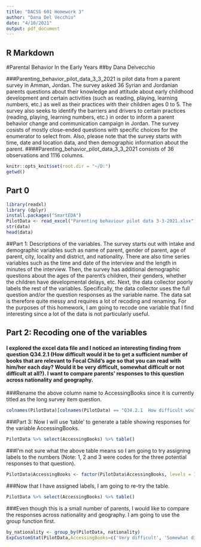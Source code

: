---
title: "DACSS 601 Homework 3"
author: "Dana Del Vecchio"
date: "4/10/2021"
output: pdf_document
---
## R Markdown

#Parental Behavior In the Early Years
##by Dana Delvecchio

###Parenting_behavior_pilot_data_3_3_2021 is pilot data from a parent survey in Amman, Jordan. The survey asked 36 Syrian and Jordanian parents questions about their knowledge and attitude about early childhood development and certain activities (such as reading, playing, learning numbers, etc.) as well as their practices with their children ages 0 to 5. The survey also seeks to identify the barriers and drivers to certain practices (reading, playing, learning numbers, etc.) in order to inform a parent behavior change and communication campaign in Jordan. The survey cosists of mostly close-ended questions with specific choices for the enumerator to select from. Also, please note that the survey starts with time, date and location data, and then demographic information about the parent.
####Parenting_behavior_pilot_data_3_3_2021 consists of 36 observations and 1116 columns.

```{r setup, include=FALSE}
knitr::opts_knit$set(root.dir = "~/D:")
getwd()
```


## Part 0
```{r}
library(readxl)
library (dplyr)
install.packages("SmartEDA")
PilotData <- read_excel("Parenting behaviour pilot data 3-3-2021.xlsx")
str(data)
head(data)
```
##Part 1: Descriptions of the variables. The survey starts out with intake and demographic variables such as name of parent, gender of parent, age of parent, city, locality and district, and nationality. There are also time series variables such as the time and date of the interview and the length in minutes of the interview. Then, the survey has additional demographic questions about the  ages of the parent's children, their genders, whether the children have developmental delays, etc. Next, the data collector poorly labels the rest of the variables. Specifically, the data collector uses the full question and/or the question responses as the variable name. The data sat is therefore quite messy and requires a lot of recoding and renaming. For the purposes of this homework, I am going to recode one variable that I find interesting since a lot of the data is not particularly useful.

## Part 2: Recoding one of the variables
#### I explored the excel data file and I noticed an interesting finding from question Q34.2.1 (How difficult would it be to get a sufficient number of books that are relevant to Focal Child's age so that you can read with him/her each day?  Would it be very difficult, somewhat difficult or not difficult at all?). I want to compare parents' responses to this question across nationality and geography.
###Rename the above column name to AccessingBooks since it is currently titled as the long survey item question.
```{r}
colnames(PilotData)[colnames(PilotData) == "Q34.2.1  How difficult would it be to get a sufficient number of books that are relevant to {#Dum1#}'s age so that you can read with him/her each day?  Would it be very difficult, somewhat difficult or not difficult at all?"] <- "AccessingBooks"
```
###Part 3: Now I will use 'table' to generate a table showing responses for the variable AccessingBooks.
``` {r}
PilotData %>% select(AccessingBooks) %>% table()
```
###I'm not sure what the above table means so I am going to try assigning labels to the numbers (Note: 1, 2 and 3 were codes for the three potential responses to that question).
```{r}
PilotData$AccessingBooks <- factor(PilotData$AccessingBooks, levels = 1:3, labels = c('Very difficult', 'Somewhat difficult', 'Not difficult at all'))
```
###Now that I have assigned labels, I am going to re-try the table.
``` {r}
PilotData %>% select(AccessingBooks) %>% table()
```
###Even though this is a small number of parents, I would like to compare the responses across nationality and geography. I am going to use the group function first.
```{r}
by_nationality <- group_by(PilotData, nationality)
ExpCustomStat(PilotData,AccessingBooks=c('Very difficult', 'Somewhat difficult', 'Not difficult at all'),gpby=TRUE,filt=NULL)
```
